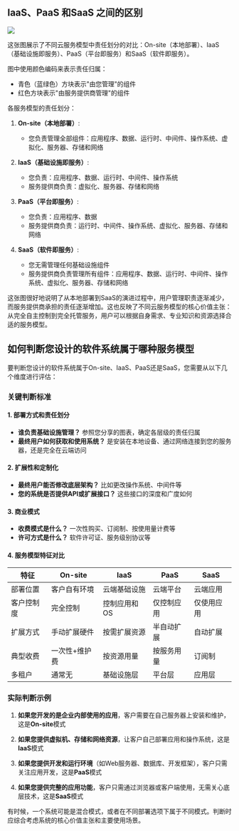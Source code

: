 ## IaaS、PaaS 和SaaS 之间的区别

![](https://github.com/cruldra/picx-images-hosting/raw/master/image.6f0urb3bas.webp)


这张图展示了不同云服务模型中责任划分的对比：On-site（本地部署）、IaaS（基础设施即服务）、PaaS（平台即服务）和SaaS（软件即服务）。

图中使用颜色编码来表示责任归属：
- 青色（蓝绿色）方块表示"由您管理"的组件
- 红色方块表示"由服务提供商管理"的组件

各服务模型的责任划分：

1. **On-site（本地部署）**:
   - 您负责管理全部组件：应用程序、数据、运行时、中间件、操作系统、虚拟化、服务器、存储和网络

2. **IaaS（基础设施即服务）**:
   - 您负责：应用程序、数据、运行时、中间件、操作系统
   - 服务提供商负责：虚拟化、服务器、存储和网络

3. **PaaS（平台即服务）**:
   - 您负责：应用程序、数据
   - 服务提供商负责：运行时、中间件、操作系统、虚拟化、服务器、存储和网络

4. **SaaS（软件即服务）**:
   - 您无需管理任何基础设施组件
   - 服务提供商负责管理所有组件：应用程序、数据、运行时、中间件、操作系统、虚拟化、服务器、存储和网络

这张图很好地说明了从本地部署到SaaS的演进过程中，用户管理职责逐渐减少，而服务提供商承担的责任逐渐增加。这也反映了不同云服务模型的核心价值主张：从完全自主控制到完全托管服务，用户可以根据自身需求、专业知识和资源选择合适的服务模型。



## 如何判断您设计的软件系统属于哪种服务模型

要判断您设计的软件系统属于On-site、IaaS、PaaS还是SaaS，您需要从以下几个维度进行评估：

### 关键判断标准

#### 1. 部署方式和责任划分
* **谁负责基础设施管理？** 参照您分享的图表，确定各层级的责任归属
* **最终用户如何获取和使用系统？** 是安装在本地设备、通过网络连接到您的服务器，还是完全在云端访问

#### 2. 扩展性和定制化
* **最终用户能否修改底层架构？** 比如更改操作系统、中间件等
* **您的系统是否提供API或扩展接口？** 这些接口的深度和广度如何

#### 3. 商业模式
* **收费模式是什么？** 一次性购买、订阅制、按使用量计费等
* **许可方式是什么？** 软件许可证、服务级别协议等

#### 4. 服务模型特征对比

| 特征 | On-site | IaaS | PaaS | SaaS |
|------|---------|------|------|------|
| 部署位置 | 客户自有环境 | 云端基础设施 | 云端平台 | 云端应用 |
| 客户控制度 | 完全控制 | 控制应用和OS | 仅控制应用 | 仅使用应用 |
| 扩展方式 | 手动扩展硬件 | 按需扩展资源 | 半自动扩展 | 自动扩展 |
| 典型收费 | 一次性+维护费 | 按资源用量 | 按服务用量 | 订阅制 |
| 多租户 | 通常无 | 基础设施层 | 平台层 | 应用层 |

### 实际判断示例

1. **如果您开发的是企业内部使用的应用**，客户需要在自己服务器上安装和维护，这是**On-site**模式

2. **如果您提供虚拟机、存储和网络资源**，让客户自己部署应用和操作系统，这是**IaaS**模式

3. **如果您提供开发和运行环境**（如Web服务器、数据库、开发框架），客户只需关注应用开发，这是**PaaS**模式

4. **如果您提供完整的应用功能**，客户只需通过浏览器或客户端使用，无需关心底层技术，这是**SaaS**模式

有时候，一个系统可能是混合模式，或者在不同部署选项下属于不同模式。判断时应综合考虑系统的核心价值主张和主要使用场景。